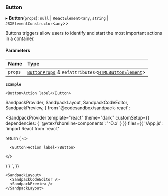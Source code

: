 ### Button

▸ **Button**(`props`): `null` \| `ReactElement`\<`any`, `string` \| `JSXElementConstructor`\<`any`\>\>

Buttons triggers allow users to identify and start the most important actions in a container.

#### Parameters

| Name    | Type                                                                                                                                                  |
| :------ | :---------------------------------------------------------------------------------------------------------------------------------------------------- |
| `props` | [`ButtonProps`](/components/button/props.md) & `RefAttributes`\<[`HTMLButtonElement`](https://developer.mozilla.org/docs/Web/API/HTMLButtonElement)\> |

**`Example`**

```tsx copy showLineNumbers filename="example.tsx"
<Button>Action label</Button>
```

SandpackProvider,
SandpackLayout,
SandpackCodeEditor,
SandpackPreview,
} from '@codesandbox/sandpack-react';

<SandpackProvider
template="react"
theme="dark"
customSetup={{ dependencies: { '@vtex/shoreline-components': '^0.x' } }}
files={{
'/App.js': `import React from 'react'

return (
<>

      <Button>Action label</Button>

    </>

)
}
`,
}}

>

    <SandpackLayout>
      <SandpackCodeEditor />
      <SandpackPreview />
    </SandpackLayout>

  </SandpackProvider>
